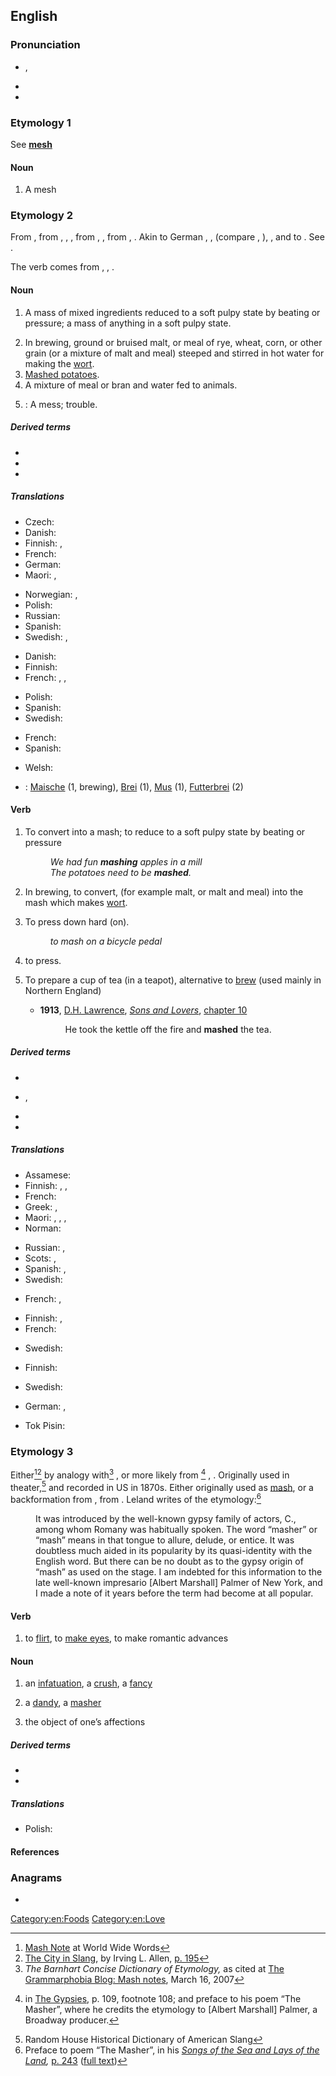 {{also|Mash|MASH}}
==English==

===Pronunciation===
* {{enPR|măsh}}, {{IPA|/mæʃ/|lang=en}}
* {{audio|en-us-mash.ogg|Audio (US)|lang=en}}
* {{rhymes|æʃ|lang=en}}

===Etymology 1===
See '''[[mesh]]'''

====Noun====
{{en-noun|es}}

# {{lb|en|obsolete}} A mesh

===Etymology 2===
{{PIE root|en|meyḱ}}
From {{etyl|enm|en}} {{m|enm|mash}}, from {{etyl|ang|en}} {{m|ang|mæsc|mǣsc-}}, {{m|ang|masc|māsc-}}, {{m|ang|max|māx-}}, from {{etyl|gem-pro|en}} {{m|gem-pro|*maiskaz}}, {{m|gem-pro|*maiskō||mixture, mash}}, from {{etyl|ine-pro|en}} {{m|ine-pro|*meyǵ-}}, {{m|ine-pro|*meyḱ-||to mix}}. Akin to German {{m|de|Meisch}}, {{m|de|Maische||mash}}, (compare {{m|de|meischen}}, {{m|de|maischen||to mash, wash}}), {{cog|sv|mäsk||mash}}, and to {{cog|ang|miscian||to mix}}. See {{l|en|mix}}.

The verb comes from {{etyl|enm|en}} {{m|enm|meshen}}, {{m|enm|meissen}}, {{m|enm|mæschen||to beat into a mash}}.

====Noun====
{{en-noun|~|es}}

# {{lb|en|uncountable}} A mass of mixed ingredients reduced to a soft pulpy state by beating or pressure; a mass of anything in a soft pulpy state.
# In brewing, ground or bruised malt, or meal of rye, wheat, corn, or other grain (or a mixture of malt and meal) steeped and stirred in hot water for making the [[wort]].
# [[mashed potatoes|Mashed potatoes]].<!--full definition is at "mashed potatoes"-->
# A mixture of meal or bran and water fed to animals.
# {{lb|en|obsolete}}: A mess; trouble.
#: {{rfquotek|Beaumont and Fletcher}}

=====Derived terms=====
* {{l|en|instant mash}}
* {{l|en|mash tun}}<!--'''Mash tun''', a large tub used in making mash and wort-->
* {{l|en|mash vat}}

=====Translations=====
{{trans-top|a mass of mixed ingredients}}
* Czech: {{t+|cs|kaše|f}}
* Danish: {{t+|da|grød}}
* Finnish: {{t+|fi|muusi}}, {{t+|fi|sose}}
* French: {{t+|fr|purée|f}}
* German: {{t+|de|Brei|m}}
* Maori: {{t|mi|pāhia}}, {{t|mi|kōhari}} {{qualifier|refers to mashed food}}
{{trans-mid}}
* Norwegian: {{t+|no|mos|m}}, {{t+|no|grøt|m}}
* Polish: {{t+|pl|miazga|f}}
* Russian: {{t+|ru|пюре|n|sc=Cyrl}}
* Spanish: {{t+|es|mezcla|f}}
* Swedish: {{t+|sv|mos}}, {{t+|sv|gröt}}
{{trans-bottom}}

{{trans-top|in brewing}}
* Danish: {{t|da|mæsk}}
* Finnish: {{t+|fi|mäski}}
* French: {{t+|fr|empâtage|m}}, {{t+|fr|brassin|m}}, {{t|fr|maische|f}}
{{trans-mid}}
* Polish: {{t+|pl|zacier|m}}
* Spanish: {{t|es|malta remojada|f}}
* Swedish: {{t+|sv|mäsk}}
{{trans-bottom}}

{{trans-see|mashed potatoes}}

{{trans-top|a mixture of meal or bran and water fed to animals}}
* French: {{t+|fr|mash|m}}
* Spanish: {{t+|es|amasijo|m}}
{{trans-mid}}
* Welsh: {{t|cy|llith|m}}
{{trans-bottom}}

{{trans-top|obsolete: a mess; trouble}}
{{trans-mid}}
{{trans-bottom}}

{{checktrans-top}}
* {{ttbc|de}}: [[Maische]] {{g|f}} (1, brewing), [[Brei]] {{g|m}} (1), [[Mus]] {{g|n}} (1), [[Futterbrei]] {{g|m}} (2)
{{trans-mid}}
{{trans-bottom}}

====Verb====
{{en-verb|es}}

# {{lb|en|transitive}} To convert into a mash; to reduce to a soft pulpy state by beating or pressure
#: ''We had fun '''mashing''' apples in a mill''
#: ''The potatoes need to be '''mashed'''.''
# {{lb|en|transitive}} In brewing, to convert, (for example malt, or malt and meal) into the mash which makes [[wort]].
# {{lb|en|transitive}} To press down hard (on).
#: ''to mash on a bicycle pedal''
# {{lb|en|transitive|southern US|informal}} to press.
# {{lb|en|transitive|UK}} To prepare a cup of tea (in a teapot), alternative to [[brew]] (used mainly in Northern England)
#* '''1913''', [[w:D. H. Lawrence|D.H. Lawrence]], ''[[s:Sons_and_Lovers|Sons and Lovers]]'', [[s:Sons and Lovers/Chapter 10|chapter 10]]
#*: He took the kettle off the fire and '''mashed''' the tea.

=====Derived terms=====
* {{l|en|mashing}}
<!--* [[mashing tub]], a tub for making the mash in breweries and distilleries-->
* {{l|en|mashed potato}}, {{l|en|mashed potatoes}}<!-- plural noun (Originally lower class colloquial from early 1900s) Potatoes which have been boiled and mashed to a pulpy consistency, usu. with sparing addition of milk, salt, butter, or other flavoring. It is a popular accompaniment to a meat course-->
* {{l|en|bangers and mash}}
* {{l|en|mashup}}

=====Translations=====
{{trans-top|convert (something) into a mash}}
* Assamese: {{t|as|পিটিকা}}
* Finnish: {{t|fi|muusata}}, {{t+|fi|muhentaa}}, {{t|fi|survoa}}
* French: {{t+|fr|écraser}}
* Greek: {{t+|el|πολτοποιώ}}, {{t+|el|λιώνω}}
* Maori: {{t|mi|whakapē}}, {{t|mi|kōhari}}, {{t|mi|penupenu}}, {{t|mi|pehu}}
* Norman: {{t|nrf|hadgi}}
{{trans-mid}}
* Russian: {{t+|ru|пюрировать}}, {{t|ru|[[превращать]] в [[пюре]]}}
* Scots: {{t|sco|champ}}, {{t|sco|pran}}
* Spanish: {{t+|es|machacar}}, {{t|es|hacer puré}}
* Swedish: {{t+|sv|mosa}}
{{trans-bottom}}

{{trans-top|to steep grains in brewing}}
* French: {{t+|fr|tremper}}, {{t+|fr|empâter}}
{{trans-mid}}
{{trans-bottom}}

{{trans-top|press down hard on (something)}}
* Finnish: {{t|fi|survoa}}, {{t|fi|survaista}}
* French: {{t+|fr|écraser}}
{{trans-mid}}
* Swedish: {{t+|sv|mosa}}
{{trans-bottom}}

{{trans-top|press (something)}}
* Finnish: {{t+|fi|puristaa}}
{{trans-mid}}
* Swedish: {{t+|sv|mosa}}
{{trans-bottom}}

{{checktrans-top}}
* German: {{t+check|de|mischen}}, {{t+check|de|zerstampfen}}
{{trans-mid}}
* Tok Pisin: {{t-check|tpi|paitim}}
{{trans-bottom}}

===Etymology 3===
Either<ref>[http://www.worldwidewords.org/qa/qa-mas1.htm Mash Note] at World Wide Words</ref><ref>[http://books.google.com/books?id=j41z0yeKbeIC&pg=PA195&dq=masher The City in Slang], by Irving L. Allen, [http://books.google.com/books?id=j41z0yeKbeIC&pg=PA195&dq=masher p. 195]</ref> by analogy with<ref>''The Barnhart Concise Dictionary of Etymology,'' as cited at [http://www.grammarphobia.com/blog/2007/03/mash-notes.html The Grammarphobia Blog: Mash notes], March 16, 2007</ref> {{m|en|mash||to press, to soften}}, or more likely from {{etyl|rom|en}}<ref>{{w|Charles Godfrey Leland}} in [http://www.gutenberg.org/etext/22939 The Gypsies], p. 109, footnote 108; and preface to his poem “The Masher”, where he credits the etymology to [Albert Marshall] Palmer, a Broadway producer.</ref> {{m|rom|masha||a fascinator, an enticer}}, {{m|rom|mashdva||fascination, enticement}}. Originally used in theater,<ref>Random House Historical Dictionary of American Slang</ref> and recorded in US in 1870s. Either originally used as [[mash]], or a backformation from {{m|en|masher}}, from {{m|en|masha}}. Leland writes of the etymology:<ref>Preface to poem “The Masher”, in his ''[http://books.google.com/books?id=B2GmNo96450C Songs of the Sea and Lays of the Land],'' [http://books.google.com/books?id=B2GmNo96450C&printsec=frontcover#PPA243,M1 p. 243] ([http://www.archive.org/stream/songsofthesea00lelarich/songsofthesea00lelarich_djvu.txt full text])</ref>
: It was introduced by the well-known gypsy family of actors, C., among whom Romany was habitually spoken. The word “masher” or “mash” means in that tongue to allure, delude, or entice. It was doubtless much aided in its popularity by its quasi-identity with the English word. But there can be no doubt as to the gypsy origin of “mash” as used on the stage. I am indebted for this information to the late well-known impresario [Albert Marshall] Palmer of New York, and I made a note of it years before the term had become at all popular.

====Verb====
{{en-verb|mashes|mashing|mashed}}

# to [[flirt]], to [[make eyes]], to make romantic advances

====Noun====
{{en-noun|es}}

# {{lb|en|obsolete}} an [[infatuation]], a [[crush]], a [[fancy]]
# {{lb|en|obsolete}} a [[dandy]], a [[masher]]
# {{lb|en|obsolete}} the object of one’s affections {{qualifier|either sex}}

=====Derived terms=====
* {{l|en|mash note}}
* {{l|en|masher}}

=====Translations=====
{{trans-top|an infatuation, a crush, a fancy}}
* Polish: {{t+|pl|flirt|m}}
{{trans-mid}}
{{trans-bottom}}

====References====
<references/>

===Anagrams===
* {{anagrams|en|AMHS|HMAS|HSAM|MHAs|MSHA|Mahs|SAHM|Sahm|hams|sham}}

[[Category:en:Foods]]
[[Category:en:Love]]